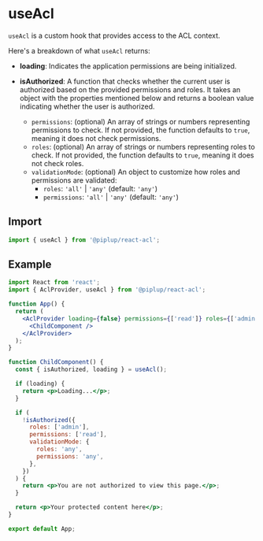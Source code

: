 
<Meta title="React ACL/Hooks/useAcl" />

# useAcl

`useAcl` is a custom hook that provides access to the ACL context.

Here's a breakdown of what `useAcl` returns:

- **loading**: Indicates the application permissions are being initialized.
- **isAuthorized**: A function that checks whether the current user is authorized based on the provided permissions and roles. It takes an object with the properties mentioned below and returns a boolean value indicating whether the user is authorized.

  - `permissions`: (optional) An array of strings or numbers representing permissions to check. If not provided, the function defaults to `true`, meaning it does not check permissions.
  - `roles`: (optional) An array of strings or numbers representing roles to check. If not provided, the function defaults to `true`, meaning it does not check roles.
  - `validationMode`: (optional) An object to customize how roles and permissions are validated:
    - `roles`: `'all'` | `'any'` (default: `'any'`)
    - `permissions`: `'all'` | `'any'` (default: `'any'`)

## <span className="docs-h2">Import</span>

```jsx
import { useAcl } from '@piplup/react-acl';
```

## <span className="docs-h2">Example</span>

```jsx
import React from 'react';
import { AclProvider, useAcl } from '@piplup/react-acl';

function App() {
  return (
    <AclProvider loading={false} permissions={['read']} roles={['admin']}>
      <ChildComponent />
    </AclProvider>
  );
}

function ChildComponent() {
  const { isAuthorized, loading } = useAcl();

  if (loading) {
    return <p>Loading...</p>;
  }

  if (
    !isAuthorized({
      roles: ['admin'],
      permissions: ['read'],
      validationMode: {
        roles: 'any',
        permissions: 'any',
      },
    })
  ) {
    return <p>You are not authorized to view this page.</p>;
  }

  return <p>Your protected content here</p>;
}

export default App;
```
